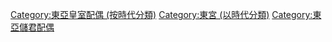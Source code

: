 [[Category:東亞皇室配偶_(按時代分類)|Category:東亞皇室配偶 (按時代分類)]]
[[Category:東宮_(以時代分類)|Category:東宮 (以時代分類)]]
[[Category:東亞儲君配偶|Category:東亞儲君配偶]]